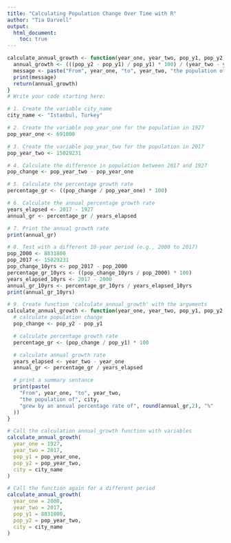 ```yaml
---
title: "Calculating Population Change Over Time with R"
author: "Tia Darvell"
output: 
  html_document:
    toc: true
---
```

```r
calculate_annual_growth <- function(year_one, year_two, pop_y1, pop_y2, city) {
  annual_growth <- (((pop_y2 - pop_y1) / pop_y1) * 100) / (year_two - year_one)
  message <- paste("From", year_one, "to", year_two, "the population of", city, "grew by approximately", annual_growth, "% each year.")
  print(message)
  return(annual_growth)
}
# Write your code starting here:

# 1. Create the variable city_name
city_name <- "Istanbul, Turkey"

# 2. Create the variable pop_year_one for the population in 1927
pop_year_one <- 691000

# 3. Create the variable pop_year_two for the population in 2017
pop_year_two <- 15029231

# 4. Calculate the difference in population between 2017 and 1927
pop_change <- pop_year_two - pop_year_one

# 5. Calculate the percentage growth rate
percentage_gr <- ((pop_change / pop_year_one) * 100)

# 6. Calculate the annual percentage growth rate
years_elapsed <- 2017 - 1927
annual_gr <- percentage_gr / years_elapsed

# 7. Print the annual growth rate
print(annual_gr)

# 8. Test with a different 10-year period (e.g., 2000 to 2017)
pop_2000 <- 8831800
pop_2017 <- 15029231
pop_change_10yrs <- pop_2017 - pop_2000
percentage_gr_10yrs <- ((pop_change_10yrs / pop_2000) * 100)
years_elapsed_10yrs <- 2017 - 2000
annual_gr_10yrs <- percentage_gr_10yrs / years_elapsed_10yrs
print(annual_gr_10yrs)

# 9. Create function 'calculate_annual_growth' with the arguments
calculate_annual_growth <- function(year_one, year_two, pop_y1, pop_y2, city) {
  # calculate population change
  pop_change <- pop_y2 - pop_y1

  # calculate percentage growth rate
  percentage_gr <- (pop_change / pop_y1) * 100

  # calculate annual growth rate
  years_elapsed <- year_two - year_one
  annual_gr <- percentage_gr / years_elapsed

  # print a summary sentance
  print(paste(
    "From", year_one, "to", year_two,
    "the population of", city,
    "grew by an annual percentage rate of", round(annual_gr,2), "%"
  ))
}

# Call the calculation annual_growth function with variables
calculate_annual_growth(
  year_one = 1927,
  year_two = 2017,
  pop_y1 = pop_year_one,
  pop_y2 = pop_year_two,
  city = city_name
)

# Call the function again for a different period
calculate_annual_growth(
  year_one = 2000,
  year_two = 2017,
  pop_y1 = 8831800,
  pop_y2 = pop_year_two,
  city = city_name
)

```